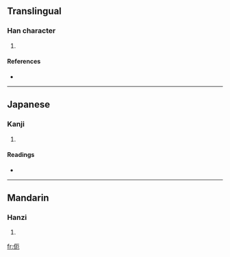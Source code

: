 ==Translingual==

===Han character===
{{Han char|rn=9|rad=人|as=04|sn=6|four=|canj=人一尸山 (OMSU)}}

# {{defn|Han}}

====References====
* {{Han ref|kx=0095.190|dkj=00434|dj=0202.030|hdz=10120.040|uh=4F0C|ud=20236}}

----

==Japanese==

===Kanji===
{{ja-kanji|grade=|rs=人04}}

# {{defn|Japanese}}

====Readings====
* {{ja-readings|on=[[あい]] (ai), [[あ]] (a)|kun=[[くるしむ]] (kurushimu)}}

----

==Mandarin==

===Hanzi===
{{cmn-hanzi|pin=[[ài]] ([[ai4]])|wg=ai<sup>4</sup>}}

# {{defn|Mandarin}}

[[fr:伌]]